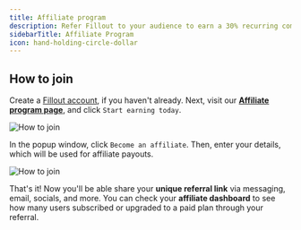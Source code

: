 ```yaml
---
title: Affiliate program
description: Refer Fillout to your audience to earn a 30% recurring commission when they sign up for a paid plan. There is no caps on the number of referrals you can make.
sidebarTitle: Affiliate Program
icon: hand-holding-circle-dollar
---
```


## How to join

Create a [Fillout account](https://build.fillout.com/signup?ref=fillouthelparticle-affiliateprogram), if you haven't already. Next, visit our [**Affiliate program page**](https://www.fillout.com/affiliate-program?ref=fillouthelparticle-affiliateprogram), and click `Start earning today`.

<Frame>
  <img src="/images/account/image-19.png" alt="How to join" />
</Frame>

In the popup window, click `Become an affiliate`. Then, enter your details, which will be used for affiliate payouts.

<Frame>
  <img src="/images/account/image-20.png" alt="How to join" />
</Frame>

That's it! Now you'll be able share your **unique referral link** via messaging, email, socials, and more. You can check your **affiliate dashboard** to see how many users subscribed or upgraded to a paid plan through your referral.
